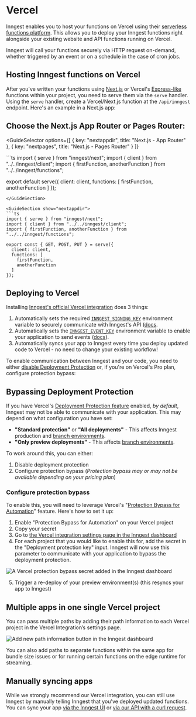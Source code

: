 
# Vercel

Inngest enables you to host your functions on Vercel using their [serverless functions platform](https://vercel.com/docs/concepts/functions/serverless-functions). This allows you to deploy your Inngest functions right alongside your existing website and API functions running on Vercel.

Inngest will call your functions securely via HTTP request on-demand, whether triggered by an event or on a schedule in the case of cron jobs.

## Hosting Inngest functions on Vercel

After you've written your functions using [Next.js](/docs/learn/serving-inngest-functions?ref=docs-deploy-vercel#framework-next-js) or Vercel's [Express-like](/docs/learn/serving-inngest-functions?ref=docs-deploy-vercel#framework-express) functions within your project, you need to serve them via the `serve` handler. Using the `serve` handler, create a Vercel/Next.js function at the `/api/inngest` endpoint. Here's an example in a Next.js app:

## Choose the Next.js App Router or Pages Router:

<GuideSelector
  options={[
    { key: "nextappdir", title: "Next.js - App Router" },
    { key: "nextpages", title: "Next.js - Pages Router" }
  ]}
>

<GuideSection show="nextpages">
```ts
import { serve } from "inngest/next";
import { client } from "../../inngest/client";
import { firstFunction, anotherFunction } from "../../inngest/functions";

export default serve({
  client: client,
  functions: [
    firstFunction,
    anotherFunction
  ]
});
```
</GuideSection>

<GuideSection show="nextappdir">
```ts
import { serve } from "inngest/next";
import { client } from "../../inngest/client";
import { firstFunction, anotherFunction } from "../../inngest/functions";

export const { GET, POST, PUT } = serve({
  client: client,
  functions: [
    firstFunction,
    anotherFunction
  ]
});
```
</GuideSection>

</GuideSelector>

## Deploying to Vercel

Installing [Inngest's official Vercel integration](https://vercel.com/integrations/inngest) does 3 things:

1. Automatically sets the required [`INNGEST_SIGNING_KEY`](/docs/sdk/environment-variables#inngest-signing-key) environment variable to securely communicate with Inngest's API ([docs](/docs/platform/signing-keys).
2. Automatically sets the [`INNGEST_EVENT_KEY`](/docs/sdk/environment-variables#inngest-event-key) environment variable to enable your application to send events ([docs](/docs/events/creating-an-event-key)).
3. Automatically syncs your app to Inngest every time you deploy updated code to Vercel - no need to change your existing workflow!

<ButtonDeploy href="https://app.inngest.com/settings/integrations/vercel/connect" type="vercel" label="Install the Inngest Vercel integration" />

To enable communication between Inngest and your code, you need to either [disable Deployment Protection](https://vercel.com/docs/security/deployment-protection#configuring-deployment-protection)
or, if you're on Vercel's Pro plan, configure protection bypass:

## Bypassing Deployment Protection

If you have Vercel's [Deployment Protection feature](https://vercel.com/docs/security/deployment-protection) enabled, _by default_, Inngest may not be able to communicate with your application. This may depend on what configuration you have set:

* **"Standard protection"** or **"All deployments"** - This affects Inngest production and [branch environments](/docs/platform/environments).
* **"Only preview deployments"** - This affects [branch environments](/docs/platform/environments).

To work around this, you can either:

1. Disable deployment protection
2. Configure protection bypass (_Protection bypass may or may not be available depending on your pricing plan_)

### Configure protection bypass

To enable this, you will need to leverage Vercel's "[Protection Bypass for Automation](https://vercel.com/docs/security/deployment-protection#protection-bypass-for-automation)" feature. Here's how to set it up:

1. Enable "Protection Bypass for Automation" on your Vercel project
2. Copy your secret
3. Go to [the Vercel integration settings page in the Inngest dashboard](https://app.inngest.com/settings/integrations/vercel)
4. For each project that you would like to enable this for, add the secret in the "Deployment protection key" input. Inngest will now use this parameter to communicate with your application to bypass the deployment protection.

<img
  src="/assets/docs/deploy/deployment-protection-key.png"
  className="rounded-md"
  alt="A Vercel protection bypass secret added in the Inngest dashboard"
/>

5. Trigger a re-deploy of your preview environment(s) (this resyncs your app to Inngest)


## Multiple apps in one single Vercel project

You can pass multiple paths by adding their path information to each Vercel project in the Vercel Integration’s settings page.

<img
  src="/assets/docs/deploy/add-path-info.png"
  className="rounded-md"
  alt="Add new path information button in the Inngest dashboard"
/>

<Callout>You can also add paths to separate functions within the same app for bundle size issues or for running certain functions on the edge runtime for streaming.</Callout>

## Manually syncing apps

While we strongly recommend our Vercel integration, you can still use Inngest by manually telling Inngest that you've deployed updated functions. You can sync your app [via the Inngest UI](/docs/apps/cloud#sync-a-new-app-in-inngest-cloud) or [via our API with a curl request](/docs/apps/cloud#curl-command).
